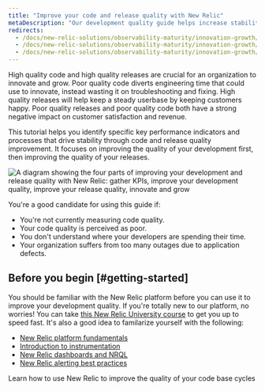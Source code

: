 ```yaml
---
title: "Improve your code and release quality with New Relic"
metaDescription: "Our development quality guide helps increase stability by using New Relic to ensure that fewer defects are introduced into the code base."
redirects: 
  - /docs/new-relic-solutions/observability-maturity/innovation-growth/development-quality-implementation-guide
  - /docs/new-relic-solutions/observability-maturity/innovation-growth/improving-development-quality-guide
  - /docs/new-relic-solutions/observability-maturity/innovation-growth/development-release-quality-guide
---
```



High quality code and high quality releases are crucial for an organization to innovate and grow. Poor quality code diverts engineering time that could use to innovate, instead wasting it on troubleshooting and fixing. High quality releases will help keep a steady userbase by keeping customers happy. Poor quality releases and poor quality code both have a strong negative impact on customer satisfaction and revenue.

This tutorial helps you identify specific key performance indicators and processes that drive stability through code and release quality improvement. It focuses on improving the quality of your development first, then improving the quality of your releases. 

<img
    title="Improvement Journey"
    alt="A diagram showing the four parts of improving your development and release quality with New Relic: gather KPIs, improve your development quality, improve your release quality, innovate and grow"
    src={journeyDiagram}
/>

You're a good candidate for using this guide if:
* You're not currently measuring code quality.
* Your code quality is perceived as poor.
* You don't understand where your developers are spending their time.
* Your organization suffers from too many outages due to application defects.

## Before you begin [#getting-started]

You should be familiar with the New Relic platform before you can use it to improve your development quality. If you're totally new to our platform, no worries! You can take [this New Relic University course](https://learn.newrelic.com/overview-course) to get you up to speed fast. It's also a good idea to familarize yourself with the following:

* [New Relic platform fundamentals](https://learn.newrelic.com/fundamentals-course)
* [Introduction to instrumentation](https://learn.newrelic.com/self-paced-intro-to-instrumentation-with-new-relic)
* [New Relic dashboards and NRQL](https://learn.newrelic.com/webinar-getting-started-with-dashboards-nrql)
* [New Relic alerting best practices](https://learn.newrelic.com/webinar-new-relic-alerts-fundamentals)

<DocTiles>
  <DocTile title='Improve your development quality' path="/docs/tutorial-innovation-and-growth/development-quality-mgmt/"> Learn how to use New Relic to improve the quality of your code base cycles</DocTile>
</DocTiles>
